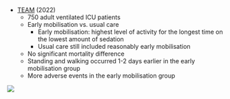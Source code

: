 * [TEAM](https://www.nejm.org/doi/full/10.1056/NEJMoa2209083) (2022)
	* 750 adult ventilated ICU patients
	* Early mobilisation vs. usual care
		* Early mobilisation: highest level of activity for the longest time on the lowest amount of sedation
		* Usual care still included reasonably early mobilisation
	* No significant mortality difference
	* Standing and walking occurred 1-2 days earlier in the early mobilisation group
	* More adverse events in the early mobilisation group
	
:::column-margin
![](/resources/team-icu.png)
:::